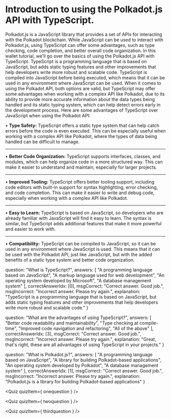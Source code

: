 # Introduction to using the Polkadot.js API with TypeScript.



Polkadot.js is a JavaScript library that provides a set of APIs for interacting with the Polkadot blockchain. While JavaScript can be used to interact with Polkadot.js, using TypeScript can offer some advantages, such as type checking, code completion, and better overall code organization. In this wallet tutorial, we'll go over the basics of using the Polkadot.js API with TypeScript.
TypeScript is a programming language that is based on JavaScript,  but adds static typing features and other improvements that help developers write more robust and scalable code. TypeScript is compiled into JavaScript before being executed, which means that it can be used in any environment where JavaScript can be used.
When it comes to using the Polkadot API, both options are valid, but TypeScript may offer some advantages when working with a complex API like Polkadot, due to its ability to provide more accurate information about the data types being handled and its static typing system, which can help detect errors early in the development process.
Here are some advantages of TypeScript over JavaScript when using the Polkadot API:


•	**Type Safety:** TypeScript offers a static type system that can help catch errors before the code is even executed. This can be especially useful when working with a complex API like Polkadot, where the types of data being handled can be difficult to manage.

---

•	**Better Code Organization:** TypeScript supports interfaces, classes, and modules, which can help organize code in a more structured way. This can make it easier to understand and maintain, especially for larger projects.

---

•	**Improved Tooling:** TypeScript offers better tooling support, including code editors with built-in support for syntax highlighting, error checking, and code completion. This can make it easier to write and debug code, especially when working with a complex API like Polkadot.

---

•	**Easy to Learn:** TypeScript is based on JavaScript, so developers who are already familiar with JavaScript will find it easy to learn. The syntax is similar, but TypeScript adds additional features that make it more powerful and easier to work with.

***

•	**Compatibility:** TypeScript can be compiled to JavaScript, so it can be used in any environment where JavaScript is used. This means that it can be used with the Polkadot API, just like JavaScript, but with the added benefits of a static type system and better code organization.




  question: "What is TypeScript?", 
  answers: [ 
    "A programming language based on JavaScript", 
    "A markup language used for web development", 
    "An operating system developed by Microsoft",
    "A database management system"
  ],
  correctAnswerIdx: [0],
  msgCorrect: "Correct answer. Good job.",
  msgIncorrect: "Incorrect answer. Please try again.",
  explanation: "TypeScript is a programming language that is based on JavaScript, but adds static typing features and other improvements that help developers write more robust and scalable code."
}

  question: "What are the advantages of using TypeScript?", 
  answers: [ 
    "Better code readability and maintainability", 
    "Type checking at compile-time", 
    "Improved code navigation and refactoring",
    "All of the above"
  ],
  correctAnswerIdx: [3],
  msgCorrect: "Correct answer. Good job.",
  msgIncorrect: "Incorrect answer. Please try again.",
  explanation: "Great, that's right, these are all advantages of using TypeScript in your projects."
}


  question: "What is Polkadot.js?", 
  answers: [ 
    "A programming language based on JavaScript", 
    "A library for building Polkadot-based applications", 
    "An operating system developed by Polkadot",
    "A database management system"
  ],
  correctAnswerIdx: [1],
  msgCorrect: "Correct answer. Good job.",
  msgIncorrect: "Incorrect answer. Please try again.",
  explanation: "Polkadot.js is a library for building Polkadot-based applications"
}


<Quiz quizItem={ onequestion } />

<Quiz quizItem={ twoquestion } />

<Quiz quizItem={ thirdquestion } />




